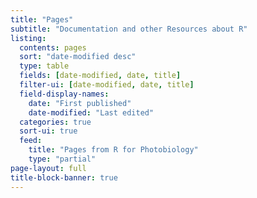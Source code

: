 ```yaml
---
title: "Pages"
subtitle: "Documentation and other Resources about R"
listing:
  contents: pages
  sort: "date-modified desc"
  type: table
  fields: [date-modified, date, title]
  filter-ui: [date-modified, date, title]
  field-display-names:
    date: "First published"
    date-modified: "Last edited"  
  categories: true
  sort-ui: true
  feed:
    title: "Pages from R for Photobiology" 
    type: "partial"
page-layout: full
title-block-banner: true
---
```

